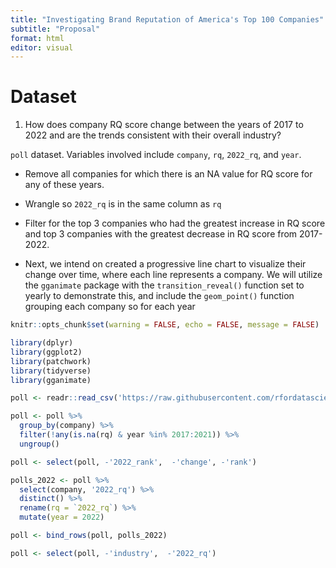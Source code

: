 ```yaml
---
title: "Investigating Brand Reputation of America's Top 100 Companies"
subtitle: "Proposal"
format: html
editor: visual
---
```


# Dataset

1.  How does company RQ score change between the years of 2017 to 2022 and are the trends consistent with their overall industry?

`poll` dataset. Variables involved include `company`, `rq`, `2022_rq`, and `year`.

-   Remove all companies for which there is an NA value for RQ score for any of these years.

-   Wrangle so `2022_rq` is in the same column as `rq`

-   Filter for the top 3 companies who had the greatest increase in RQ score and top 3 companies with the greatest decrease in RQ score from 2017-2022.

-   Next, we intend on created a progressive line chart to visualize their change over time, where each line represents a company. We will utilize the `gganimate` package with the `transition_reveal()` function set to yearly to demonstrate this, and include the `geom_point()` function grouping each company so for each year

```r
knitr::opts_chunk$set(warning = FALSE, echo = FALSE, message = FALSE)
```

```r
library(dplyr)
library(ggplot2)
library(patchwork)
library(tidyverse)
library(gganimate)
```

```r
poll <- readr::read_csv('https://raw.githubusercontent.com/rfordatascience/tidytuesday/master/data/2022/2022-05-31/poll.csv') 
```

```r
poll <- poll %>%
  group_by(company) %>%
  filter(!any(is.na(rq) & year %in% 2017:2021)) %>%
  ungroup()
```

```r
poll <- select(poll, -'2022_rank',  -'change', -'rank')
```

```r
polls_2022 <- poll %>%
  select(company, '2022_rq') %>%
  distinct() %>%
  rename(rq = `2022_rq`) %>%
  mutate(year = 2022)
```

```r
poll <- bind_rows(poll, polls_2022)
```

```r
poll <- select(poll, -'industry',  -'2022_rq')
```
